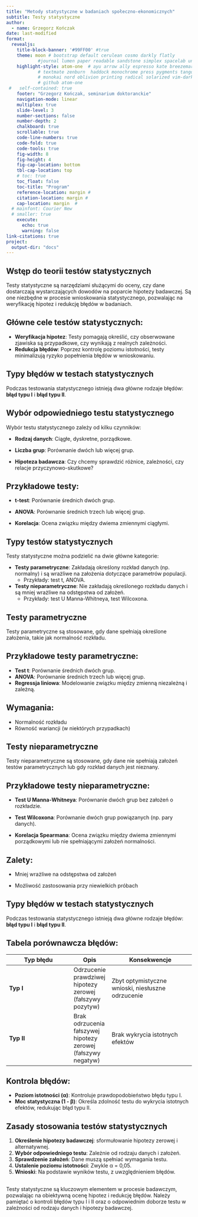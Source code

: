 ```yaml
---
title: "Metody statystyczne w badaniach społeczno-ekonomicznych"
subtitle: Testy statystyczne
author: 
  - name: Grzegorz Kończak
date: last-modified
format: 
  revealjs:
    title-block-banner: '#99FF00' #true
    theme: moon # bootstrap default cerulean cosmo darkly flatly 
            #journal lumen paper readable sandstone simplex spacelab united yeti 
    highlight-style: atom-one  # ayu arrow ally espresso kate breezemark default  
            # textmate zenburn  haddock monochrome press pygments tango dracula 
            # monokai nord oblivion printing radical solarized vim-dark gruvbox 
            # github atom-one
 #   self-contained: true
    footer: "Grzegorz Kończak, seminarium doktoranckie"
    navigation-mode: linear
    multiplex: true
    slide-level: 3
    number-sections: false
    number-depth: 2
    chalkboard: true
    scrollable: true
    code-line-numbers: true 
    code-fold: true
    code-tools: true
    fig-width: 8
    fig-height: 4
    fig-cap-location: bottom
    tbl-cap-location: top
    # toc: true
    toc_float: false
    toc-title: "Program"
    reference-location: margin #
    citation-location: margin #
    cap-location: margin  #
  # mainfont: Courier New
  # smaller: true
    execute:
      echo: true
      warning: false
link-citations: true
project:
  output-dir: "docs"
---
```


## Wstęp do teorii testów statystycznych

Testy statystyczne są narzędziami służącymi do oceny, czy dane dostarczają wystarczających dowodów na poparcie hipotezy badawczej. Są one niezbędne w procesie wnioskowania statystycznego, pozwalając na weryfikację hipotez i redukcję błędów w badaniach.

## Główne cele testów statystycznych:
- **Weryfikacja hipotez**: Testy pomagają określić, czy obserwowane zjawiska są przypadkowe, czy wynikają z realnych zależności.
- **Redukcja błędów**: Poprzez kontrolę poziomu istotności, testy minimalizują ryzyko popełnienia błędów w wnioskowaniu.



## Typy błędów w testach statystycznych

Podczas testowania statystycznego istnieją dwa główne rodzaje błędów: **błąd typu I** i **błąd typu II**.





## Wybór odpowiedniego testu statystycznego

Wybór testu statystycznego zależy od kilku czynników:

- **Rodzaj danych**: Ciągłe, dyskretne, porządkowe.

- **Liczba grup**: Porównanie dwóch lub więcej grup.

- **Hipoteza badawcza**: Czy chcemy sprawdzić różnice, zależności, czy relacje przyczynowo-skutkowe?

## Przykładowe testy:

- **t-test**: Porównanie średnich dwóch grup.

- **ANOVA**: Porównanie średnich trzech lub więcej grup.

- **Korelacja**: Ocena związku między dwiema zmiennymi ciągłymi.


## Typy testów statystycznych

Testy statystyczne można podzielić na dwie główne kategorie:

- **Testy parametryczne**: Zakładają określony rozkład danych (np. normalny) i są wrażliwe na założenia dotyczące parametrów populacji.
  - Przykłady: test t, ANOVA.

- **Testy nieparametryczne**: Nie zakładają określonego rozkładu danych i są mniej wrażliwe na odstępstwa od założeń.
  - Przykłady: test U Manna-Whitneya, test Wilcoxona.


## Testy parametryczne

Testy parametryczne są stosowane, gdy dane spełniają określone założenia, takie jak normalność rozkładu.

## Przykładowe testy parametryczne:
- **Test t**: Porównanie średnich dwóch grup.
- **ANOVA**: Porównanie średnich trzech lub więcej grup.
- **Regressja liniowa**: Modelowanie związku między zmienną niezależną i zależną.

## Wymagania:
- Normalność rozkładu
- Równość wariancji (w niektórych przypadkach)


## Testy nieparametryczne

Testy nieparametryczne są stosowane, gdy dane nie spełniają założeń testów parametrycznych lub gdy rozkład danych jest nieznany.

## Przykładowe testy nieparametryczne:

- **Test U Manna-Whitneya**: Porównanie dwóch grup bez założeń o rozkładzie.

- **Test Wilcoxona**: Porównanie dwóch grup powiązanych (np. pary danych).

- **Korelacja Spearmana**: Ocena związku między dwiema zmiennymi porządkowymi lub nie spełniającymi założeń normalności.

## Zalety:

- Mniej wrażliwe na odstępstwa od założeń

- Możliwość zastosowania przy niewielkich próbach


## Typy błędów w testach statystycznych

Podczas testowania statystycznego istnieją dwa główne rodzaje błędów: **błąd typu I** i **błąd typu II**.

## Tabela porównawcza błędów:
| Typ błędu | Opis | Konsekwencje |
|-----------|------|--------------|
| **Typ I** | Odrzucenie prawdziwej hipotezy zerowej (fałszywy pozytyw) | Zbyt optymistyczne wnioski, niesłuszne odrzucenie  |
| **Typ II** | Brak odrzucenia fałszywej hipotezy zerowej (fałszywy negatyw) | Brak wykrycia istotnych efektów |

## Kontrola błędów:
- **Poziom istotności (α)**: Kontroluje prawdopodobieństwo błędu typu I.
- **Moc statystyczna (1 - β)**: Określa zdolność testu do wykrycia istotnych efektów, redukując błąd typu II.



## Zasady stosowania testów statystycznych

1. **Określenie hipotezy badawczej**: sformułowanie hipotezy zerowej i alternatywnej.
2. **Wybór odpowiedniego testu**: Zależnie od rodzaju danych i założeń.
3. **Sprawdzenie założeń**: Dane muszą spełniać wymagania testu.
4. **Ustalenie poziomu istotności**: Zwykle α = 0,05.
5. **Wnioski**: Na podstawie wyników testu, z uwzględnieniem błędów.




## 

Testy statystyczne są kluczowym elementem w procesie badawczym, pozwalając na obiektywną ocenę hipotez i redukcję błędów. Należy pamiętać o kontroli błędów typu I i II oraz o odpowiednim doborze testu w zależności od rodzaju danych i hipotezy badawczej.

